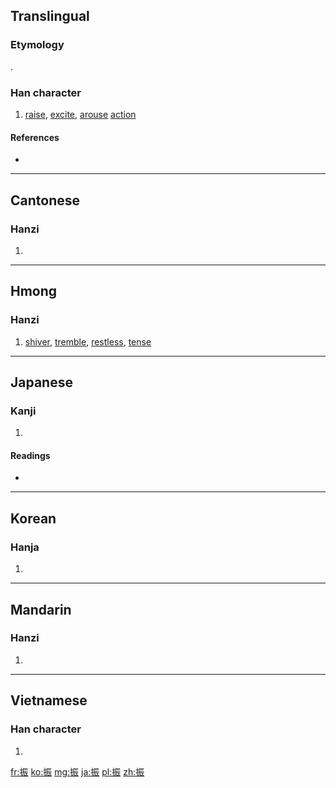 ==Translingual==
===Etymology===
{{Han compound|手|辰|ls=psc|c1=s|c2=p}}.

===Han character===
{{Han char|rn=64|rad=手|as=07|sn=10|four=5103<sub>2</sub>|canj=手一一女 (QMMV)|ids=⿰[[扌]][[辰]]}}

# [[raise]], [[excite]], [[arouse]] [[action]]

====References====
* {{Han ref|kx=0431.280|dkj=12093|dj=0780.340|hdz=31879.010|uh=632F|ud=25391|bh=AEB6|bd=44726}}

----

==Cantonese==

===Hanzi===
{{yue-hanzi|jyut=|y=jan3}}

# {{defn|lang=yue|sort=手07}}

----

==Hmong==

===Hanzi===
{{cmn-hanzi|hmn|}}

# [[shiver]], [[tremble]], [[restless]], [[tense]]

----

==Japanese==

===Kanji===
{{ja-kanji|grade=c|rs=手07}}

# {{defn|lang=ja|sort=手07}}

====Readings====
* {{ja-readings|on=[[しん]] (shin)|kun=[[ふる]] (furu), [[ふるう]] (furuu), [[ふり]] (furi)}}

----

==Korean==

===Hanja===
{{ko-hanja|hangeul=진|eumhun=|rv=jin|mr=chin|y=cin}}

# {{defn|lang=ko|sort=手07}}

----

==Mandarin==

===Hanzi===
{{cmn-hanzi|pin=[[zhèn]] ([[zhen4]])|wg=chen<sup>4</sup>}}

# {{defn|lang=cmn|sort=手07}}

----

==Vietnamese==

===Han character===
{{vi-hantu|chấn|rs=手07}}

# {{defn|lang=vi|sort=手07}}

[[fr:振]]
[[ko:振]]
[[mg:振]]
[[ja:振]]
[[pl:振]]
[[zh:振]]
